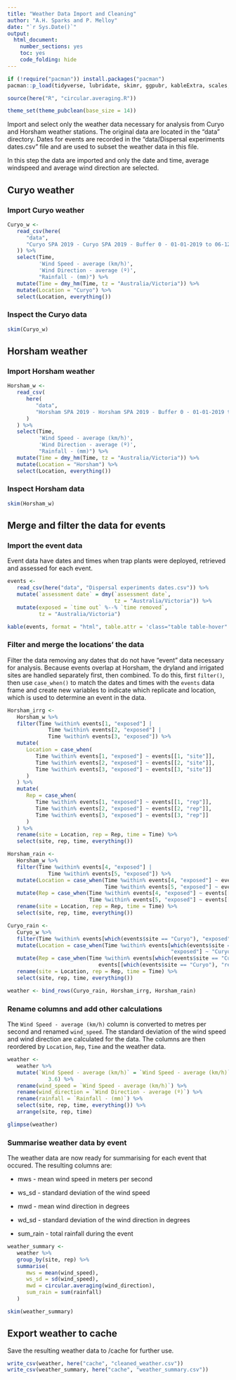 ```yaml
---
title: "Weather Data Import and Cleaning"
author: "A.H. Sparks and P. Melloy"
date: "`r Sys.Date()`"
output:
  html_document:
    number_sections: yes
    toc: yes
    code_folding: hide
---
```


```r
if (!require("pacman")) install.packages("pacman")
pacman::p_load(tidyverse, lubridate, skimr, ggpubr, kableExtra, scales, here)

source(here("R", "circular.averaging.R"))

theme_set(theme_pubclean(base_size = 14))
```

Import and select only the weather data necessary for analysis from Curyo and Horsham weather stations.
The original data are located in the "data" directory.
Dates for events are recorded in the "data/Dispersal experiments dates.csv" file and are used to subset the weather data in this file.

In this step the data are imported and only the date and time, average windspeed and average wind direction are selected.

## Curyo weather

### Import Curyo weather

```r
Curyo_w <-
   read_csv(here(
      "data",
      "Curyo SPA 2019 - Curyo SPA 2019 - Buffer 0 - 01-01-2019 to 06-12-2019.csv"
   )) %>%
   select(Time,
          'Wind Speed - average (km/h)',
          'Wind Direction - average (º)',
          "Rainfall - (mm)") %>%
   mutate(Time = dmy_hm(Time, tz = "Australia/Victoria")) %>%
   mutate(Location = "Curyo") %>%
   select(Location, everything())
```

### Inspect the Curyo data

```r
skim(Curyo_w)
```

## Horsham weather

### Import Horsham weather

```r
Horsham_w <-
   read_csv(
      here(
         "data",
         "Horsham SPA 2019 - Horsham SPA 2019 - Buffer 0 - 01-01-2019 to 06-12-2019.csv"
      )
   ) %>%
   select(Time,
          'Wind Speed - average (km/h)',
          'Wind Direction - average (º)',
          "Rainfall - (mm)") %>%
   mutate(Time = dmy_hm(Time, tz = "Australia/Victoria")) %>%
   mutate(Location = "Horsham") %>%
   select(Location, everything())
```

### Inspect Horsham data

```r
skim(Horsham_w)
```

## Merge and filter the data for events

### Import the event data

Event data have dates and times when trap plants were deployed, retrieved and assessed for each event.

```r
events <-
   read_csv(here("data", "Dispersal experiments dates.csv")) %>%
   mutate(`assessment date` = dmy(`assessment date`,
                                  tz = "Australia/Victoria")) %>%
   mutate(exposed = `time out` %--% `time removed`,
          tz = "Australia/Victoria")

kable(events, format = "html", table.attr = 'class="table table-hover"')
```

### Filter and merge the locations' the data

Filter the data removing any dates that do not have "event" data necessary for analysis.
Because events overlap at Horsham, the dryland and irrigated sites are handled separately first, then combined.
To do this, first `filter()`, then use `case_when()` to match the dates and times with the `events` data frame and create new variables to indicate which replicate and location, which is used to determine an event in the data.

```r
Horsham_irrg <-
   Horsham_w %>%
   filter(Time %within% events[1, "exposed"] |
             Time %within% events[2, "exposed"] |
             Time %within% events[3, "exposed"]) %>%
   mutate(
      Location = case_when(
         Time %within% events[1, "exposed"] ~ events[[1, "site"]],
         Time %within% events[2, "exposed"] ~ events[[2, "site"]],
         Time %within% events[3, "exposed"] ~ events[[3, "site"]]
      )
   ) %>%
   mutate(
      Rep = case_when(
         Time %within% events[1, "exposed"] ~ events[[1, "rep"]],
         Time %within% events[2, "exposed"] ~ events[[2, "rep"]],
         Time %within% events[3, "exposed"] ~ events[[3, "rep"]]
      )
   ) %>%
   rename(site = Location, rep = Rep, time = Time) %>%
   select(site, rep, time, everything())

Horsham_rain <-
   Horsham_w %>%
   filter(Time %within% events[4, "exposed"] |
             Time %within% events[5, "exposed"]) %>%
   mutate(Location = case_when(Time %within% events[4, "exposed"] ~ events[[4, "site"]],
                               Time %within% events[5, "exposed"] ~ events[[5, "site"]])) %>%
   mutate(Rep = case_when(Time %within% events[4, "exposed"] ~ events[[4, "rep"]],
                          Time %within% events[5, "exposed"] ~ events[[5, "rep"]], )) %>%
   rename(site = Location, rep = Rep, time = Time) %>%
   select(site, rep, time, everything())

Curyo_rain <-
   Curyo_w %>%
   filter(Time %within% events[which(events$site == "Curyo"), "exposed"]) %>%
   mutate(Location = case_when(Time %within% events[which(events$site == "Curyo"),
                                                    "exposed"] ~ "Curyo")) %>%
   mutate(Rep = case_when(Time %within% events[which(events$site == "Curyo"), "exposed"] ~
                             events[[which(events$site == "Curyo"), "rep"]])) %>%
   rename(site = Location, rep = Rep, time = Time) %>%
   select(site, rep, time, everything())

weather <- bind_rows(Curyo_rain, Horsham_irrg, Horsham_rain)
```

### Rename columns and add other calculations

The `Wind Speed - average (km/h)` column is converted to metres per second and renamed `wind_speed`.
The standard deviation of the wind speed and wind direction are calculated for the data.
The columns are then reordered by `Location`, `Rep`, `Time` and the weather data.

```r
weather <-
   weather %>%
   mutate(`Wind Speed - average (km/h)` = `Wind Speed - average (km/h)` /
             3.6) %>%
   rename(wind_speed = `Wind Speed - average (km/h)`) %>%
   rename(wind_direction = `Wind Direction - average (º)`) %>%
   rename(rainfall = `Rainfall - (mm)`) %>%
   select(site, rep, time, everything()) %>% 
   arrange(site, rep, time)

glimpse(weather)
```

### Summarise weather data by event

The weather data are now ready for summarising for each event that occured.
The resulting columns are:

* mws - mean wind speed in meters per second

* ws_sd - standard deviation of the wind speed

* mwd - mean wind direction in degrees

* wd_sd - standard deviation of the wind direction in degrees

* sum_rain - total rainfall during the event

```r
weather_summary <-
   weather %>%
   group_by(site, rep) %>%
   summarise(
      mws = mean(wind_speed),
      ws_sd = sd(wind_speed),
      mwd = circular.averaging(wind_direction),
      sum_rain = sum(rainfall)
   )

skim(weather_summary)
```

## Export weather to cache

Save the resulting weather data to /cache for further use.

```r
write_csv(weather, here("cache", "cleaned_weather.csv"))
write_csv(weather_summary, here("cache", "weather_summary.csv"))
```
